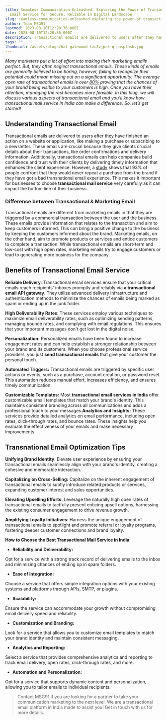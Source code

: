 ```yaml
---
title: Seamless Communication Unleashed- Exploring the Power of Transactional
  Email Service for Secure, Reliable in Digital Landscape
slug: seamless-communication-unleashed-exploring-the-power-of-transactional-email-service-for-secure-reliable-in-digital-landscape
author: Team MSG91
lastmod: 2023-08-10T12:20:36.000Z
date: 2023-08-10T12:20:36.000Z
description: Transactional emails are delivered to users after they have finished an action on a website or application, like making a purchase or subscribing to a newsletter. These emails are crucial because they give clients crucial details about their transactions, like order confirmations and delivery information. Additionally, transactional emails can help companies build confidence and trust with their clients by delivering timely information that enhances the client experience. However, a study shows that 93% of people confront that they would never repeat a purchase from the brand if they have got a bad transnational email experience. This makes it important for businesses to choose **transactional mail service** very carefully as it can impact the bottom line of their business.;
tags: ""
thumbnail: /assets/blogs/hal-gatewood-tzc3vjpck-q-unsplash.jpg
---
```


*Many marketers put a lot of effort into making their marketing emails perfect. But, they often neglect transactional emails. These kinds of emails are generally believed to be boring, however, failing to recognize their potential could mean missing out on a significant opportunity. The average open rate of transactional emails is over [80%](https://www.mailgun.com/blog/email/email-open-rates-decoded/#:~:text=On%20average%2C%20most%20transactional%20emails,somewhere%20between%2020%2D25%25.) proving that the chances of your brand being visible to your customers is high. Once you have their attention, managing the rest becomes more feasible. In this blog, we will discuss various aspects of transactional email and you’ll know how transactional mail service in India can make a difference. So, let’s get started!*

**Understanding Transactional Email**
-------------------------------------

Transactional emails are delivered to users after they have finished an action on a website or application, like making a purchase or subscribing to a newsletter. These emails are crucial because they give clients crucial details about their transactions, like order confirmations and delivery information. Additionally, transactional emails can help companies build confidence and trust with their clients by delivering timely information that enhances the client experience. However, a [study](https://www.mailjet.com/blog/email-best-practices/transactional-research-report/) shows that 93% of people confront that they would never repeat a purchase from the brand if they have got a bad transnational email experience. This makes it important for businesses to choose **transactional mail service** very carefully as it can impact the bottom line of their business.

### Difference between Transactional & Marketing Email

Transactional emails are different from marketing emails in that they are triggered by a commercial transaction between the user and the business. These emails provide information that relates to the transaction and aim to keep customers informed. This can bring a positive change to the business by keeping the customers informed about the brand. Marketing emails, on the other hand, aim to promote products or services and entice customers to complete a transaction. While transactional emails are short-term and low-cost with high open rates, marketing emails try to engage customers or lead to generating more business for the company.

**Benefits of Transactional Email Service**
-------------------------------------------

**Reliable Delivery**: Transactional email services ensure that your critical emails reach recipients' inboxes promptly and reliably via **a transactional email API gateway**. They utilize advanced delivery infrastructure and authentication methods to minimize the chances of emails being marked as spam or ending up in the junk folder.

**High Deliverability Rates**: These services employ various techniques to maximize email deliverability rates, such as optimizing sending patterns, managing bounce rates, and complying with email regulations. This ensures that your important messages don't get lost in the digital noise.

**Personalization:** Personalized emails have been found to increase engagement rates and can help establish a stronger relationship between your brand and its customers. When you choose professional service providers, you just **send transactional emails** that give your customer the personal touch.

**Automated Triggers:** Transactional emails are triggered by specific user actions or events, such as a purchase, account creation, or password reset. This automation reduces manual effort, increases efficiency, and ensures timely communication.

**Customizable Templates:** Most **transactional email services in India** offer customizable email templates that match your brand's identity. This maintains consistent branding across all communications and adds a professional touch to your messages.**Analytics and Insights:** These services provide detailed analytics on email performance, including open rates, click-through rates, and bounce rates. These insights help you evaluate the effectiveness of your emails and make necessary improvements.

**Transnational Email Optimization Tips**
-----------------------------------------

**Unifying Brand Identity**: Elevate user experience by ensuring your transactional emails seamlessly align with your brand's identity, creating a cohesive and memorable interaction.

**Capitalizing on Cross-Selling:** Capitalize on the inherent engagement of transactional emails to subtly introduce related products or services, expanding customer interest and sales opportunities.

**Elevating Upselling Efforts:** Leverage the naturally high open rates of transactional emails to tactfully present enticing upsell options, harnessing the existing consumer engagement to drive revenue growth.

**Amplifying Loyalty Initiatives**: Harness the unique engagement of transactional emails to spotlight and promote referral or loyalty programs, fostering deeper customer connections and brand loyalty.

**How to Choose the Best Transactional Mail Service in India**

* ******Reliability and Deliverability:******

Opt for a service with a strong track record of delivering emails to the inbox and minimizing chances of ending up in spam folders.

* ******Ease of Integration:******

Choose a service that offers simple integration options with your existing systems and platforms through APIs, SMTP, or plugins.

* ******Scalability:******

Ensure the service can accommodate your growth without compromising email delivery speed and reliability.

* ******Customization and Branding:******

Look for a service that allows you to customize email templates to match your brand identity and maintain consistent messaging.

* ******Analytics and Reporting:******

Select a service that provides comprehensive analytics and reporting to track email delivery, open rates, click-through rates, and more.

* ******Automation and Personalization:******

Opt for a service that supports dynamic content and personalization, allowing you to tailor emails to individual recipients.


> Contact MSG91 if you are looking for a partner to take your communication marketing to the next level. We are a transactional email platform in India made to assist you! Get in touch with us for more details.

  


  



